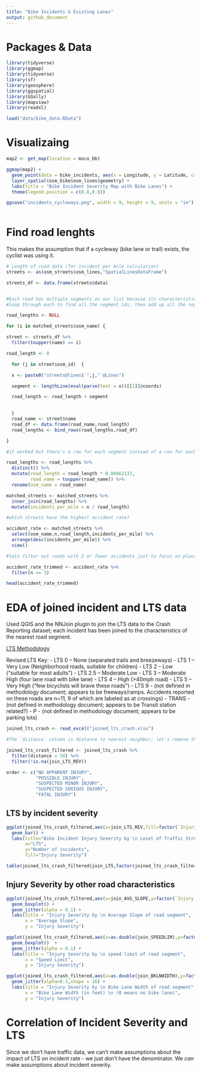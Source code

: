 ```yaml
---
title: "Bike Incidents & Existing Lanes"
output: github_document
---
```


# Packages & Data

```r
library(tidyverse)
library(ggmap)
library(tidyverse)
library(sf)
library(geosphere)
library(ggspatial)
library(GGally)
library(mapview)
library(readxl)

load("data/bike_data.RData")
```

# Visualizaing

```r
map2 <- get_map(location = moco_bb)

ggmap(map2) +
  geom_point(data = bike_incidents, aes(x = Longitude, y = Latitude, color = `Injury Severity`)) +
  layer_spatial(osm_bike$osm_lines$geometry) + 
  labs(title = "Bike Incident Severity Map with Bike Lanes") +
  theme(legend.position = c(0.8,0.8))

ggsave("incidents_cycleways.png", width = 9, height = 9, units = "in")
  
```

# Find road lenghts

This makes the assumption that if a cycleway (bike lane or trail) exists, the cyclist was using it.

```r

# Length of road data (for incident per mile calculation)
streets <- as(osm_streets$osm_lines,"SpatialLinesDataFrame")

streets_df <- data.frame(streets@data)


#Each road has multiple segments on our list because its characteristics can change
#loop through each to find all the segment ids, then add up all the segment lengths

road_lengths <- NULL

for (i in matched_streets$osm_name) {

street <- streets_df %>%
  filter(toupper(name) == i) 

road_length <- 0

  for (j in street$osm_id)  {

  x <- paste0("streets@lines$`",j,"`@Lines")

  segment <- lengthLine(eval(parse(text = x))[[1]]@coords)

  road_length <- road_length + segment

  
  }
  road_name <- street$name
  road_df <- data.frame(road_name,road_length)
  road_lengths <- bind_rows(road_lengths,road_df)

}

#it worked but there's a row for each segment instead of a row for each street. Also need to convert to miles.

road_lengths <- road_lengths %>%
  distinct() %>%
  mutate(road_length = road_length * 0.00062137,
         road_name = toupper(road_name)) %>%
  rename(osm_name = road_name)

matched_streets <- matched_streets %>%
  inner_join(road_lengths) %>%
  mutate(incidents_per_mile = n / road_length)

#which streets have the highest accident rate?

accident_rate <- matched_streets %>%
  select(osm_name,n,road_length,incidents_per_mile) %>%
  arrange(desc(incidents_per_mile)) %>%
  view()

#lets filter out roads with 3 or fewer accidents just to focus on places that are higher impact

accident_rate_trimmed <- accident_rate %>%
  filter(n >= 3)

head(accident_rate_trimmed)

```


# EDA of joined incident and LTS data

Used QGIS and the NNJoin plugin to join the LTS data to the Crash Reporting dataset; each incident has been joined to the characteristics of the nearest road segment.

[LTS Methodology](https://montgomeryplanning.org/wp-content/uploads/2017/11/Appendix-D.pdf)

Revised LTS Key: 
    - LTS 0 – None (separated trails and breezeways)
    - LTS 1 – Very Low (Neighborhood roads, suitable for children)
    - LTS 2 – Low ("suitable for most adults")
    - LTS 2.5 – Moderate Low
    - LTS 3 – Moderate High (four lane road with bike lane)
    - LTS 4 – High (>40mph road)
    - LTS 5 – Very High ("few bicyclists will brave these roads")
    - LTS 9 - (not defined in methodology document; appears to be freeways/ramps. Accidents reported on these roads are n=11, 9 of which are labeled as at crossings)
    - TRANS - (not defined in methodology document; appears to be Transit station related?)
    - P - (not defined in methodology document; appears to be parking lots)

```r

joined_lts_crash <- read_excel("joined_lts_crash.xlsx")

#The `distance` column is distance to nearest neighbor; let's remove those that are distant from any given street, allowing for GPS imprecision 

joined_lts_crash_filtered <- joined_lts_crash %>%
  filter(distance < 50) %>%
  filter(!is.na(join_LTS_REV))

order <- c("NO APPARENT INJURY",
           "POSSIBLE INJURY",
           "SUSPECTED MINOR INJURY",
           "SUSPECTED SERIOUS INJURY",
           "FATAL INJURY")
```

## LTS by incident severity

```r
ggplot(joined_lts_crash_filtered,aes(x=join_LTS_REV,fill=factor(`Injury Severity`, levels = order))) +
  geom_bar() +
  labs(title="Bike Incident Injury Severity by \n Level of Traffic Stress (LTS) of nearest street",
       x="LTS",
       y="Number of incidents",
       fill="Injury Severity")

table(joined_lts_crash_filtered$join_LTS,factor(joined_lts_crash_filtered$`Injury Severity`,levels = order))

```

## Injury Severity by other road characteristics

```r
ggplot(joined_lts_crash_filtered,aes(x=join_AVG_SLOPE,y=factor(`Injury Severity`, levels = order))) +
  geom_boxplot() +
  geom_jitter(alpha = 0.1) +
  labs(title = "Injury Severity by \n Average Slope of road segment",
       x = "Average Slope",
       y = "Injury Severity")

ggplot(joined_lts_crash_filtered,aes(x=as.double(join_SPEEDLIM),y=factor(`Injury Severity`, levels = order))) +
  geom_boxplot()  +
  geom_jitter(alpha = 0.1) +
  labs(title = "Injury Severity by \n speed limit of road segment",
       x = "Speed Limit",
       y = "Injury Severity")

ggplot(joined_lts_crash_filtered,aes(x=as.double(join_BKLNWIDTH),y=factor(`Injury Severity`, levels = order))) +
  geom_jitter(alpha=0.3,shape = 16) +
  labs(title = "Injury Severity by \n Bike Lane Width of road segment",
       x = "Bike Lane Width (in feet) \n (0 means no bike lane)",
       y = "Injury Severity")

```

# Correlation of Incident Severity and LTS

Since we don't have traffic data, we can't make assumptions about the impact of LTS on incident rate - we just don't have the denominator. We *can* make assumptions about incident severity. 

```r


```

